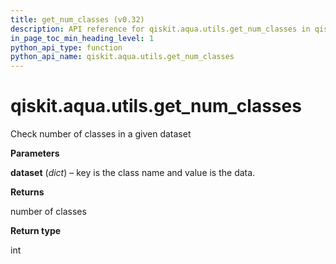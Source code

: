```yaml
---
title: get_num_classes (v0.32)
description: API reference for qiskit.aqua.utils.get_num_classes in qiskit v0.32
in_page_toc_min_heading_level: 1
python_api_type: function
python_api_name: qiskit.aqua.utils.get_num_classes
---
```


<span id="qiskit-aqua-utils-get-num-classes" />

# qiskit.aqua.utils.get\_num\_classes

<Function id="qiskit.aqua.utils.get_num_classes" isDedicatedPage={true} github="https://github.com/qiskit-community/qiskit-aqua/tree/stable/0.9/qiskit/aqua/utils/dataset_helper.py" signature="get_num_classes(dataset)">
  Check number of classes in a given dataset

  **Parameters**

  **dataset** (*dict*) – key is the class name and value is the data.

  **Returns**

  number of classes

  **Return type**

  int
</Function>

